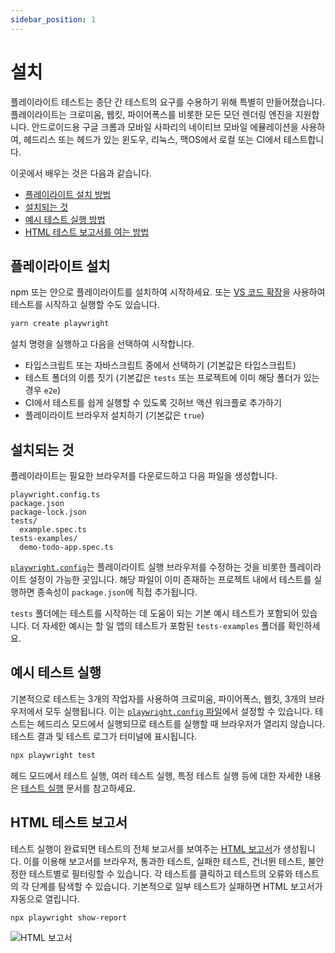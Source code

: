 ```yaml
---
sidebar_position: 1
---
```



# 설치

플레이라이트 테스트는 종단 간 테스트의 요구를 수용하기 위해 특별히 만들어졌습니다. 플레이라이트는 크로미움, 웹킷, 파이어폭스를 비롯한 모든 모던 렌더링 엔진을 지원합니다. 안드로이드용 구글 크롬과 모바일 사파리의 네이티브 모바일 에뮬레이션을 사용하여, 헤드리스 또는 헤드가 있는 윈도우, 리눅스, 맥OS에서 로컬 또는 CI에서 테스트합니다.

이곳에서 배우는 것은 다음과 같습니다.

- [플레이라이트 설치 방법](#플레이라이트-설치)
- [설치되는 것](#설치되는-것)
- [예시 테스트 실행 방법](#예시-테스트-실행)
- [HTML 테스트 보고서를 여는 방법](#html-테스트-보고서)

## 플레이라이트 설치

npm 또는 얀으로 플레이라이트를 설치하여 시작하세요. 또는 [VS 코드 확장](docs/test/playwright/getting-started/vs-code.mdx)을 사용하여 테스트를 시작하고 실행할 수도 있습니다.

```bash
yarn create playwright
```

설치 명령을 실행하고 다음을 선택하여 시작합니다.

- 타입스크립트 또는 자바스크립트 중에서 선택하기 (기본값은 타입스크립트)
- 테스트 폴더의 이름 짓기 (기본값은 `tests` 또는 프로젝트에 이미 해당 폴더가 있는 경우 `e2e`)
- CI에서 테스트를 쉽게 실행할 수 있도록 깃허브 액션 워크플로 추가하기
- 플레이라이트 브라우저 설치하기 (기본값은 `true`)

## 설치되는 것

플레이라이트는 필요한 브라우저를 다운로드하고 다음 파일을 생성합니다.

```
playwright.config.ts
package.json
package-lock.json
tests/
  example.spec.ts
tests-examples/
  demo-todo-app.spec.ts
```

[`playwright.config`](https://playwright.dev/docs/test-configuration)는 플레이라이트 실행 브라우저를 수정하는 것을 비롯한 플레이라이트 설정이 가능한 곳입니다. 해당 파일이 이미 존재하는 프로젝트 내에서 테스트를 실행하면 종속성이 `package.json`에 직접 추가됩니다.

`tests` 폴더에는 테스트를 시작하는 데 도움이 되는 기본 예시 테스트가 포함되어 있습니다. 더 자세한 예시는 할 일 앱의 테스트가 포함된 `tests-examples` 폴더를 확인하세요.

## 예시 테스트 실행

기본적으로 테스트는 3개의 작업자를 사용하여 크로미움, 파이어폭스, 웹킷, 3개의 브라우저에서 모두 실행됩니다. 이는 [`playwright.config` 파일](https://playwright.dev/docs/test-configuration)에서 설정할 수 있습니다. 테스트는 헤드리스 모드에서 실행되므로 테스트를 실행할 때 브라우저가 열리지 않습니다. 테스트 결과 및 테스트 로그가 터미널에 표시됩니다.

```bash
npx playwright test
```

헤드 모드에서 테스트 실행, 여러 테스트 실행, 특정 테스트 실행 등에 대한 자세한 내용은 [테스트 실행](docs/test/playwright/getting-started/running-tests.mdx) 문서를 참고하세요.

## HTML 테스트 보고서

테스트 실행이 완료되면 테스트의 전체 보고서를 보여주는 [HTML 보고서](https://playwright.dev/docs/test-reporters#html-reporter)가 생성됩니다. 이를 이용해 보고서를 브라우저, 통과한 테스트, 실패한 테스트, 건너뛴 테스트, 불안정한 테스트별로 필터링할 수 있습니다. 각 테스트를 클릭하고 테스트의 오류와 테스트의 각 단계를 탐색할 수 있습니다. 기본적으로 일부 테스트가 실패하면 HTML 보고서가 자동으로 열립니다.

```bash
npx playwright show-report
```

<Image img={htmlReporter} alt="HTML 보고서" />
